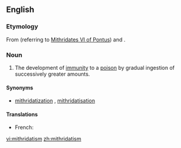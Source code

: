 ==English==

===Etymology===
From {{term||Mithridates}} (referring to [[w:Mithridates VI of Pontus|Mithridates VI of Pontus]]) and {{term|-ism}}.

===Noun===
{{wikipedia}}
{{en-noun|-}}

# The development of [[immunity]] to a [[poison]] by gradual ingestion of successively greater amounts.

====Synonyms====
* {{sense|development of immunity}} [[mithridatization]] {{i|rare|US}}, [[mithridatisation]] {{i|rare|UK}}

====Translations====
{{trans-top|The development of immunity to a poison}}
* French: {{t-|fr|mithridatisation}} {{f}}
{{trans-mid}}
{{trans-bottom}}

[[vi:mithridatism]]
[[zh:mithridatism]]